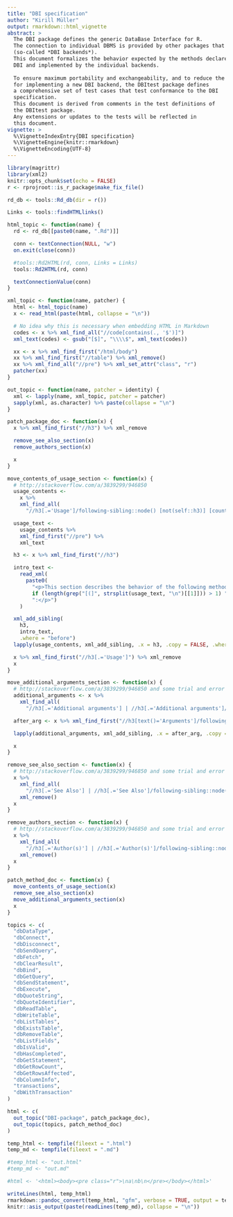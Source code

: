 ```yaml
---
title: "DBI specification"
author: "Kirill Müller"
output: rmarkdown::html_vignette
abstract: >
  The DBI package defines the generic DataBase Interface for R.
  The connection to individual DBMS is provided by other packages that import DBI
  (so-called *DBI backends*).
  This document formalizes the behavior expected by the methods declared in
  DBI and implemented by the individual backends.
  
  To ensure maximum portability and exchangeability, and to reduce the effort
  for implementing a new DBI backend, the DBItest package defines
  a comprehensive set of test cases that test conformance to the DBI
  specification.
  This document is derived from comments in the test definitions of
  the DBItest package.
  Any extensions or updates to the tests will be reflected in
  this document.
vignette: >
  %\VignetteIndexEntry{DBI specification}
  %\VignetteEngine{knitr::rmarkdown}
  %\VignetteEncoding{UTF-8}
---
```


```r
library(magrittr)
library(xml2)
knitr::opts_chunk$set(echo = FALSE)
r <- rprojroot::is_r_package$make_fix_file()
```

```r
rd_db <- tools::Rd_db(dir = r())

Links <- tools::findHTMLlinks()

html_topic <- function(name) {
  rd <- rd_db[[paste0(name, ".Rd")]]

  conn <- textConnection(NULL, "w")
  on.exit(close(conn))

  #tools::Rd2HTML(rd, conn, Links = Links)
  tools::Rd2HTML(rd, conn)

  textConnectionValue(conn)
}

xml_topic <- function(name, patcher) {
  html <- html_topic(name)
  x <- read_html(paste(html, collapse = "\n"))

  # No idea why this is necessary when embedding HTML in Markdown
  codes <- x %>% xml_find_all("//code[contains(., '$')]")
  xml_text(codes) <- gsub("[$]", "\\\\$", xml_text(codes))

  xx <- x %>% xml_find_first("/html/body")
  xx %>% xml_find_first("//table") %>% xml_remove()
  xx %>% xml_find_all("//pre") %>% xml_set_attr("class", "r")
  patcher(xx)
}

out_topic <- function(name, patcher = identity) {
  xml <- lapply(name, xml_topic, patcher = patcher)
  sapply(xml, as.character) %>% paste(collapse = "\n")
}

patch_package_doc <- function(x) {
  x %>% xml_find_first("//h3") %>% xml_remove

  remove_see_also_section(x)
  remove_authors_section(x)

  x
}

move_contents_of_usage_section <- function(x) {
  # http://stackoverflow.com/a/3839299/946850
  usage_contents <-
    x %>%
    xml_find_all(
      "//h3[.='Usage']/following-sibling::node() [not(self::h3)] [count(preceding-sibling::h3)=2]")

  usage_text <-
    usage_contents %>%
    xml_find_first("//pre") %>% 
    xml_text

  h3 <- x %>% xml_find_first("//h3")

  intro_text <-
    read_xml(
      paste0(
        "<p>This section describes the behavior of the following method",
        if (length(grep("[(]", strsplit(usage_text, "\n")[[1]])) > 1) "s" else "",
        ":</p>")
    )

  xml_add_sibling(
    h3,
    intro_text,
    .where = "before")
  lapply(usage_contents, xml_add_sibling, .x = h3, .copy = FALSE, .where = "before")

  x %>% xml_find_first("//h3[.='Usage']") %>% xml_remove
  x
}

move_additional_arguments_section <- function(x) {
  # http://stackoverflow.com/a/3839299/946850 and some trial and error
  additional_arguments <- x %>%
    xml_find_all(
      "//h3[.='Additional arguments'] | //h3[.='Additional arguments']/following-sibling::node()[following-sibling::h3]")

  after_arg <- x %>% xml_find_first("//h3[text()='Arguments']/following-sibling::h3")

  lapply(additional_arguments, xml_add_sibling, .x = after_arg, .copy = FALSE, .where = "before")

  x
}

remove_see_also_section <- function(x) {
  # http://stackoverflow.com/a/3839299/946850 and some trial and error
  x %>%
    xml_find_all(
      "//h3[.='See Also'] | //h3[.='See Also']/following-sibling::node()[following-sibling::h3]") %>%
    xml_remove()
  x
}

remove_authors_section <- function(x) {
  # http://stackoverflow.com/a/3839299/946850 and some trial and error
  x %>%
    xml_find_all(
      "//h3[.='Author(s)'] | //h3[.='Author(s)']/following-sibling::node()[following-sibling::h3]") %>%
    xml_remove()
  x
}

patch_method_doc <- function(x) {
  move_contents_of_usage_section(x)
  remove_see_also_section(x)
  move_additional_arguments_section(x)
  x
}

topics <- c(
  "dbDataType",
  "dbConnect",
  "dbDisconnect",
  "dbSendQuery",
  "dbFetch",
  "dbClearResult",
  "dbBind",
  "dbGetQuery",
  "dbSendStatement",
  "dbExecute",
  "dbQuoteString",
  "dbQuoteIdentifier",
  "dbReadTable",
  "dbWriteTable",
  "dbListTables",
  "dbExistsTable",
  "dbRemoveTable",
  "dbListFields",
  "dbIsValid",
  "dbHasCompleted",
  "dbGetStatement",
  "dbGetRowCount",
  "dbGetRowsAffected",
  "dbColumnInfo",
  "transactions",
  "dbWithTransaction"
)

html <- c(
  out_topic("DBI-package", patch_package_doc),
  out_topic(topics, patch_method_doc)
)

temp_html <- tempfile(fileext = ".html")
temp_md <- tempfile(fileext = ".md")

#temp_html <- "out.html"
#temp_md <- "out.md"

#html <- '<html><body><pre class="r">\na\nb\n</pre></body></html>'

writeLines(html, temp_html)
rmarkdown::pandoc_convert(temp_html, "gfm", verbose = TRUE, output = temp_md)
knitr::asis_output(paste(readLines(temp_md), collapse = "\n"))
```
